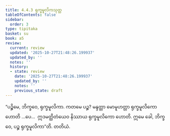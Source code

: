 ```yaml
---
title: 4.4.3 ရုက္ခမူလိကသုတ္တ
tableOfContents: false
sidebar:
  order: 3
type: tipitaka
basket: su
book: a5
review:
  current: review
  updated: '2025-10-27T21:48:26.199937'
  updated_by: ''
  notes: ''
  history:
  - state: review
    date: '2025-10-27T21:48:26.199937'
    updated_by: ''
    notes: ''
    previous_state: draft
---
```



<ReviewStatus review={frontmatter.review} showDetails={true} />

<HypothesisAnnotation frontmatter={frontmatter} />

<DynamicBreadcrumb />

<Division number="183" book="a5" e="ch" v="16" p="193">

<Paragraph number="1078" book="a5">
“ပဉ္စိမေ, ဘိက္ခဝေ, ရုက္ခမူလိကာ. ကတမေ ပဉ္စ? မန္ဒတ္တာ မောမူဟတ္တာ ရုက္ခမူလိကော ဟောတိ …ပေ…  ဣဒမတ္ထိတံယေဝ နိဿာယ ရုက္ခမူလိကော ဟောတိ. ဣမေ ခေါ, ဘိက္ခဝေ, ပဉ္စ ရုက္ခမူလိကာ”တိ.

</Paragraph>
</Division>

<Paragraph number="1079" type="center" book="a5">
တတိယံ.
</Paragraph>
